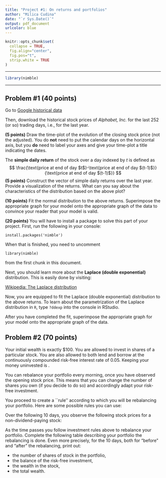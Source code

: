 ```yaml
---
title: "Project #1: On returns and portfolios"
author: "Milica Cudina"
date: "`r Sys.Date()`"
output: pdf_document
urlcolor: blue
---
```

<!-- The author of this template is Dr. Gordan Zitkovic.-->
<!-- The code chunk below contains some settings that will  -->
<!-- make your R code look better in the output pdf file.  -->
<!-- If you are curious about what each option below does, -->
<!-- go to https://yihui.org/knitr/options/ -->
<!-- If not, feel free to disregard everything ...  -->
```r
knitr::opts_chunk$set(
  collapse = TRUE,
  fig.align="center",
  fig.pos="t",
  strip.white = TRUE
)
```
<!-- ... down to here. -->

---

```r
library(nimble)
```

---

## Problem #1 **(40 points)**
Go to [Google historical data](https://finance.yahoo.com/quote/GOOG/history/)

Then, download the historical stock prices of *Alphabet, Inc.* for the last 252 (or so) trading days, i.e., for the last year.

**(5 points)** Draw the time-plot of the evolution of the closing stock price (not the adjusted). You do **not** need to put the calendar days on the horizontal axis, but you **do** need to label your axes and give your time-plot a title indicating the dates.   

The **simple daily return** of the stock over a day indexed by $t$ is defined as 
$$
\frac{\text{price at end of day $t$}-\text{price at end of day $(t-1)$}}{\text{price at end of day $(t-1)$}} 
$$
**(5 points)** Construct the vector of simple daily returns over the last year. Provide a visualization of the returns. What can you say about the characteristics of the distribution based on the above plot?

**(10 points)** Fit the normal distribution to the above returns. Superimpose the appropriate graph for your model onto the appropriate graph of the data to convince your reader that your model is valid.

**(20 points)** You will have to install a package to solve this part of your project. First, run the following in your console: 

`install.packages('nimble')`

When that is finished, you need to uncomment 

`library(nimble)`

from the first chunk in this document. 

Next, you should learn more about the **Laplace (double exponential)** distribution. This is easily done by visiting: 

[Wikipedia: The Laplace distribution](https://en.wikipedia.org/wiki/Laplace_distribution)

Now, you are equipped to fit the Laplace (double exponential) distribution to the above returns. To learn about the parametrization of the Laplace distribution in `R`, type `?ddexp` into the console in RStudio.

After you have completed the fit, superimpose the appropriate graph for your model onto the appropriate graph of the data.


## Problem #2 **(70 points)**
Your initial wealth is exactly \$100. You are allowed to invest in
shares of a particular stock. You are also allowed to both lend and
borrow at the continuously compounded risk-free interest rate of
0.05. Keeping your money uninvested is \textbf{not allowed}.

You can rebalance your portfolio every morning, once you have observed
the opening stock price. This means that you can change the number of
shares you own (if you decide to do so) and accordingly adapt your
risk-free investment.

You proceed to create a ``rule'' according to which you will be
rebalancing your portfolio. Here are some possible rules you can use:

\begin{enumerate}
\def\labelenumi{ \bf \roman{enumi}.}
\item {\bf (10 points)} 
  Always own exactly one share and keep the rest of my wealth invested
  at the risk-free rate. If needed, borrow at the continuously
  compounded risk-free interest rate.
\item {\bf (20 points)}
  Always keep exactly \$100 in the stock and the rest of my wealth
  invested at the risk-free rate. If needed, borrow at the continuously
  compounded risk-free interest rate.
\item {\bf (30 points)}
  Always keep exactly one half of my wealth invested in the stock and
  the rest of my wealth invested at the risk-free rate. If needed,
  borrow at the continuously compounded risk-free interest rate.
\end{enumerate}

\medskip

Over the following 10 days, you observe the following stock prices for a non-dividend-paying stock:

\medskip

\begin{tabular}{|c|c|c|c|c|c|c|c|c|c|c|c|}
\hline
{\bf Day} & 0 & 1 & 2 & 3 & 4 & 5 & 6 & 7 & 8 & 9 & 10 \\
\hline
{\bf Stock price} &100 & 80 & 64 & 80 & 64 & 80 & 100 & 80 & 64 & 80 & 100 \\
\hline
\end{tabular}

\medskip

As the time passes you follow investment rules above to rebalance your portfolio. Complete the following table describing your portfolio \textbf{just before and just after} the rebalancing is done. 
Even more precisely, for the $10$ days, both for "before" and "after" the rebalancing, print out:

* the number of shares of stock in the portfolio, 
* the balance of the risk-free investment, 
* the wealth in the stock, 
* the total wealth. 

\medskip

